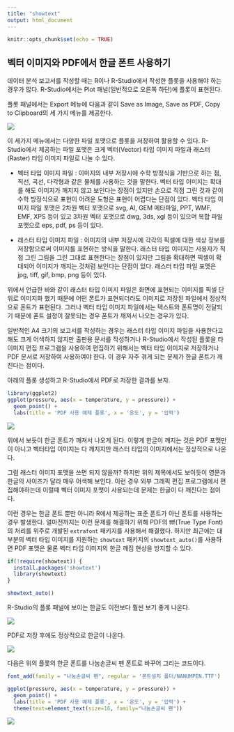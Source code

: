 ```yaml
---
title: "showtext"
output: html_document
---
```


```r
knitr::opts_chunk$set(echo = TRUE)
```

## 벡터 이미지와 PDF에서 한글 폰트 사용하기

데이터 분석 보고서를 작성할 때는 R이나 R-Studio에서 작성한 플롯을 사용해야 하는 경우가 많다. R-Studio에서는 Plot 패널(일반적으로 오른쪽 하단)에 플롯이 표현된다.

플롯 패널에서는 Export 메뉴에 다음과 같이 Save as Image, Save as PDF, Copy to Clipboard의 세 가지 메뉴를 제공한다.

![](C:/Users/estnd/AppData/Local/RStudio/tmp/paste-0BEC2E04.png)

이 세가지 메뉴에서는 다양한 파일 포맷으로 플롯을 저장하여 활용할 수 있다. R-Studio에서 제공하는 파일 포맷은 크게 벡터(Vector) 타입 이미지 파일과 래스터(Raster) 타입 이미지 파일로 나눌 수 있다.

-   벡터 타입 이미지 파일 : 이미지의 내부 저장시에 수학 방정식을 기반으로 하는 점, 직선, 곡선, 다각형과 같은 물체를 사용하는 것을 말한다. 벡터 타입 이미지는 확대를 해도 이미지가 깨지지 않고 보인다는 장점이 있지만 손으로 직접 그린 것과 같이 수학 방정식으로 표현이 어려운 도형은 표현이 어렵다는 단점이 있다. 벡터 타입 이미지 파일 포맷은 2차원 벡터 포맷으로 svg, AI, GEM 메타파일, PPT, WMF, EMF, XPS 등이 있고 3차원 벡터 포맷으로 dwg, 3ds, xgl 등이 있으며 복합 파일 포맷으로 eps, pdf, ps 등이 있다.

-   래스터 타입 이미지 파일 : 이미지의 내부 저장시에 각각의 픽셀에 대한 색상 정보를 저장함으로써 이미지를 표현하는 방식을 말한다. 래스터 타입 이미지는 사용자가 직접 그린 그림을 그린 그대로 표현한다는 장점이 있지만 그림을 확대하면 픽셀이 확대되어 이미지가 깨지는 것처럼 보인다는 단점이 있다. 래스터 타입 파일 포맷은 jpg, tiff, gif, bmp, png 등이 있다.

위에서 언급한 바와 같이 래스터 타입 이미지 파일은 화면에 표현되는 이미지를 픽셀 단위로 이미지화 했기 때문에 어떤 폰트가 표현되더라도 이미지로 저장된 파일에서 정상적으로 폰트가 표현된다. 그러나 벡터 타입 이미지 파일에서는 텍스트와 폰트명이 전달되기 때문에 폰트 설정이 잘못되는 경우 폰트가 깨져서 나오는 경우가 있다.

일반적인 A4 크기의 보고서를 작성하는 경우는 래스터 타입 이미지 파일을 사용한다고 해도 크게 어색하지 않지만 출판용 문서를 작성하거나 R-Studio에서 작성된 플롯을 타 이미지 편집 프로그램을 사용하여 편집하기 위해서는 벡터 타입 이미지로 저장하거나 PDF 문서로 저장하여 사용하여야 한다. 이 경우 자주 겪게 되는 문제가 한글 폰트가 깨진다는 점이다.

아래의 플롯 생성하고 R-Studio에서 PDF로 저장한 결과를 보자.

```r
library(ggplot2)
ggplot(pressure, aes(x = temperature, y = pressure)) + 
  geom_point() + 
  labs(title = 'PDF 사용 예제 플롯', x = '온도', y = '압력')
```

![](C:/Users/estnd/AppData/Local/RStudio/tmp/paste-E894A99A.png)

위에서 보듯이 한글 폰트가 깨져서 나오게 된다. 이렇게 한글이 깨지는 것은 PDF 포맷만이 아니고 벡터타입 이미지는 다 깨지지만 래스터 타입의 이미지에서는 정상적으로 나온다.

그럼 래스터 이미지 포맷을 쓰면 되지 않을까? 하지만 위의 제목에서도 보이듯이 영문과 한글의 사이즈가 달라 매우 어색해 보인다. 이런 경우 외부 그래픽 편집 프로그램에서 편집해야하는데 이럴때 벡터 이미지 포맷이 사용되는데 문제는 한글이 다 깨진다는 점이다.

이런 경우는 한글 폰트 뿐만 아니라 R에서 제공하는 표준 폰트가 아닌 폰트를 사용하는 경우 발생한다. 얼마전까지는 이런 문제를 해결하기 위해 PDF의 ttf(True Type Font)의 처리를 위주로 개발된 `extrafont` 패키지를 사용해서 해결했다. 하지만 최근에는 대부분의 벡터 타입 이미지를 지원하는 `showtext` 패키지의 `showtext_auto()`를 사용하면 PDF 포맷은 물론 벡터 타입 이미지의 한글 깨짐 현상을 방지할 수 있다.

```r
if(!require(showtext)) {
  install.packages('showtext')
  library(showtext)
}

showtext_auto()

```

R-Studio의 플롯 패널에 보이는 한글도 이전보다 훨씬 보기 좋게 나온다.

![](C:/Users/estnd/AppData/Local/RStudio/tmp/paste-7D8C9E0A.png)

PDF로 저장 후에도 정상적으로 한글이 나온다.

![](C:/Users/estnd/AppData/Local/RStudio/tmp/paste-6FB84A7D.png)

다음은 위의 플롯의 한글 폰트를 나눔손글씨 펜 폰트로 바꾸어 그리는 코드이다.

```r
font_add(family = "나눔손글씨 펜", regular = '폰트설치 폴더/NANUMPEN.TTF')

ggplot(pressure, aes(x = temperature, y = pressure)) + 
  geom_point() + 
  labs(title = 'PDF 사용 예제 플롯', x = '온도', y = '압력') + 
  theme(text=element_text(size=16, family="나눔손글씨 펜"))
```

![](C:/Users/estnd/AppData/Local/RStudio/tmp/paste-FC391240.png)
